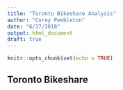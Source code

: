 ```yaml
---
title: "Toronto Bikeshare Analysis"
author: "Corey Pembleton"
date: "6/17/2018"
output: html_document
draft: true
---
```


```r
knitr::opts_chunk$set(echo = TRUE)
```

## Toronto Bikeshare


